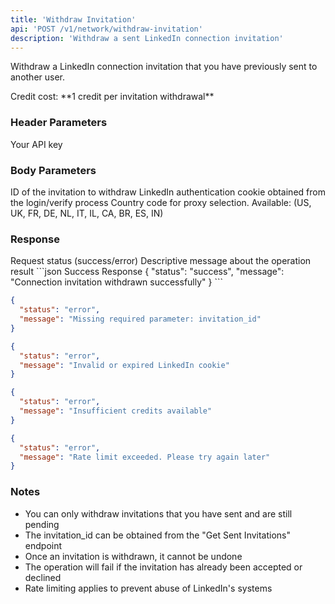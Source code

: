 ```yaml
---
title: 'Withdraw Invitation'
api: 'POST /v1/network/withdraw-invitation'
description: 'Withdraw a sent LinkedIn connection invitation'
---
```


Withdraw a LinkedIn connection invitation that you have previously sent to another user.

<Note>
  Credit cost: **1 credit per invitation withdrawal**
</Note>

### Header Parameters

<ParamField header="x-api-key" type="string" required>
  Your API key
</ParamField>

### Body Parameters

<ParamField body="invitation_id" type="string" required>
  ID of the invitation to withdraw
</ParamField>

<ParamField body="login_token" type="string" required>
  LinkedIn authentication cookie obtained from the login/verify process
</ParamField>

<ParamField body="country" type="string" default="FR">
  Country code for proxy selection. Available: (US, UK, FR, DE, NL, IT, IL, CA, BR, ES, IN)
</ParamField>

### Response

<ResponseField name="status" type="string">
  Request status (success/error)
</ResponseField>

<ResponseField name="message" type="string">
  Descriptive message about the operation result
</ResponseField>

<ResponseExample>
```json Success Response
{
  "status": "success",
  "message": "Connection invitation withdrawn successfully"
}
```

```json Error Response - Missing Parameter
{
  "status": "error",
  "message": "Missing required parameter: invitation_id"
}
```

```json Error Response - Invalid Cookie
{
  "status": "error",
  "message": "Invalid or expired LinkedIn cookie"
}
```

```json Error Response - Insufficient Credits
{
  "status": "error",
  "message": "Insufficient credits available"
}
```

```json Error Response - Rate Limit
{
  "status": "error",
  "message": "Rate limit exceeded. Please try again later"
}
```
</ResponseExample>

### Notes
- You can only withdraw invitations that you have sent and are still pending
- The invitation_id can be obtained from the "Get Sent Invitations" endpoint
- Once an invitation is withdrawn, it cannot be undone
- The operation will fail if the invitation has already been accepted or declined
- Rate limiting applies to prevent abuse of LinkedIn's systems 
